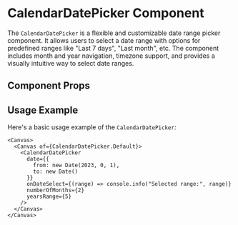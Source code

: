 

<Meta of={CalendarDatePicker} />

# CalendarDatePicker Component

The `CalendarDatePicker` is a flexible and customizable date range picker component. It allows users to select a date range with options for predefined ranges like "Last 7 days", "Last month", etc. The component includes month and year navigation, timezone support, and provides a visually intuitive way to select date ranges.

## Component Props

<Canvas of={CalendarDatePicker.Default} />

<Controls />

## Usage Example

Here's a basic usage example of the `CalendarDatePicker`:

```tsx
<Canvas>
  <Canvas of={CalendarDatePicker.Default}>
    <CalendarDatePicker 
      date={{
        from: new Date(2023, 0, 1),
        to: new Date()
      }}
      onDateSelect={(range) => console.info("Selected range:", range)}
      numberOfMonths={2}
      yearsRange={5}
    />
  </Canvas>
</Canvas>
``` 